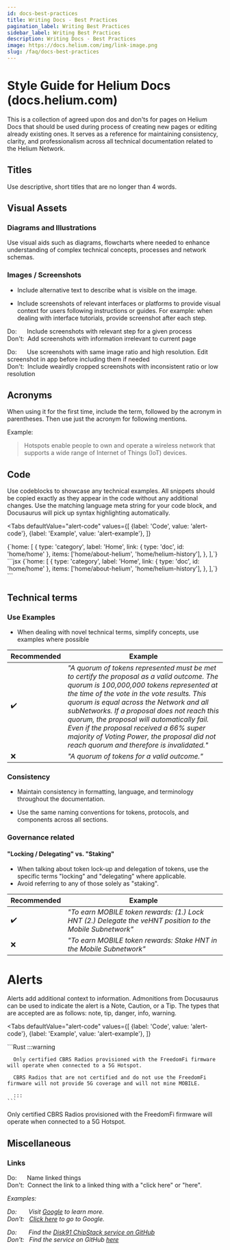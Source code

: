 ```yaml
---
id: docs-best-practices
title: Writing Docs - Best Practices
pagination_label: Writing Best Practices
sidebar_label: Writing Best Practices
description: Writing Docs - Best Practices
image: https://docs.helium.com/img/link-image.png
slug: /faq/docs-best-practices
---
```



# Style Guide for Helium Docs (docs.helium.com)

This is a collection of agreed upon dos and don'ts for pages on Helium Docs that should be used
during process of creating new pages or editing already existing ones. It serves as a reference for
maintaining consistency, clarity, and professionalism across all technical documentation related to
the Helium Network.

## Titles

Use descriptive, short titles that are no longer than 4 words. 

## Visual Assets

### Diagrams and Illustrations

Use visual aids such as diagrams, flowcharts where needed to enhance understanding of complex
technical concepts, processes and network schemas.

### Images / Screenshots

- Include alternative text to describe what is visible on the image.

- Include screenshots of relevant interfaces or platforms to provide visual context for users
following instructions or guides. For example: when dealing with interface tutorials, provide
screenshot after each step.

Do: &nbsp;&nbsp;&nbsp;&nbsp;&nbsp;Include screenshots with relevant step for a given process  
Don't: &nbsp;Add screenshots with information irrelevant to current page

Do: &nbsp;&nbsp;&nbsp;&nbsp;&nbsp;Use screenshots with same image ratio and high resolution.
Edit screenshot in app before including them if needed  
Don't: &nbsp;Include weairdly cropped screenshots with inconsistent ratio or low resolution

## Acronyms

When using it for the first time, include the term, followed by the acronym in parentheses. Then
use just the acronym for following mentions.

Example:

> Hotspots enable people to own and operate a wireless network that supports a wide range of Internet
of Things (IoT) devices.

## Code

Use codeblocks to showcase any technical examples. All snippets should be copied exactly as they
appear in the code without any additional changes. Use the matching language meta string for your
code block, and Docusaurus will pick up syntax highlighting automatically.

<Tabs
  defaultValue="alert-code"
  values={[
    {label: 'Code', value: 'alert-code'},
    {label: 'Example', value: 'alert-example'},
  ]}
>
  <TabItem value="alert-code" label="Code">
    <CodeBlock
        language="jsx"
        title="/sidebarDocs.js"
        >
          {`home: [
    {
      type: 'category',
      label: 'Home',
      link: { type: 'doc', id: 'home/home' },
      items: ['home/about-helium', 'home/helium-history'],
    },
  ],`}
</CodeBlock>
  </TabItem>
  <TabItem value="alert-example" label="Example">
  <div>
    ```jsx
    <CodeBlock
        language="jsx"
        title="/sidebarDocs.js"
        >
          {`home: [
            {
              type: 'category',
              label: 'Home',
              link: { type: 'doc', id: 'home/home' },
              items: ['home/about-helium', 'home/helium-history'],
            },
          ],`}
        </CodeBlock>
        ```
      </div>
  </TabItem>
</Tabs>

## Technical terms

### Use Examples

- When dealing with novel technical terms, simplify concepts, use examples where possible

| Recommended | Example                                                                                                   |
| ----------- | --------------------------------------------------------------------------------------------------------- |
| ✔️          | _"A quorum of tokens represented must be met to certify the proposal as a valid outcome. The quorum is 100,000,000 tokens represented at the time of the vote in the vote results. This quorum is equal across the Network and all subNetworks. If a proposal does not reach this quorum, the proposal will automatically fail. Even if the proposal received a 66% super majority of Voting Power, the proposal did not reach quorum and therefore is invalidated."_ |
| ❌          | _"A quorum of tokens for a valid outcome."_                                      |

### Consistency

- Maintain consistency in formatting, language, and terminology throughout the documentation.

- Use the same naming conventions for tokens, protocols, and components across all sections.

### Governance related

#### "Locking / Delegating" vs. "Staking"

- When talking about token lock-up and delegation of tokens, use the specific terms "locking" and
  "delegating" where applicable.
- Avoid referring to any of those solely as "staking".

| Recommended | Example                                                                                                   |
| ----------- | --------------------------------------------------------------------------------------------------------- |
| ✔️          | _"To earn MOBILE token rewards: (1.) Lock HNT (2.) Delegate the veHNT position to the Mobile Subnetwork"_ |
| ❌          | _"To earn MOBILE token rewards: Stake HNT in the Mobile Subnetwork"_                                      |

# Alerts

Alerts add additional context to information. Admonitions from Docusaurus can be used to indicate
the alert is a Note, Caution, or a Tip. The types that are accepted are as follows: note, tip,
danger, info, warning.

<Tabs
  defaultValue="alert-code"
  values={[
    {label: 'Code', value: 'alert-code'},
    {label: 'Example', value: 'alert-example'},
  ]}
>
  <TabItem value="alert-code" label="Code">
    ```Rust
      :::warning

      Only certified CBRS Radios provisioned with the FreedomFi firmware will operate when connected to a 5G Hotspot.

      CBRS Radios that are not certified and do not use the FreedomFi firmware will not provide 5G coverage and will not mine MOBILE.

      :::
    ```
  </TabItem>
  <TabItem value="alert-example" label="Example">
  <div>
    <Admonition type="warning">
        <p>
          Only certified CBRS Radios provisioned with the FreedomFi firmware will operate when connected to a 5G Hotspot.
        </p>
      </Admonition>
      </div>
  </TabItem>
</Tabs>

## Miscellaneous

### Links

Do: &nbsp;&nbsp;&nbsp;&nbsp;&nbsp;Name linked things  
Don't: &nbsp;Connect the link to a linked thing with a "click here" or "here".  

_Examples:_  

_Do: &nbsp;&nbsp;&nbsp;&nbsp;&nbsp; Visit [Google](www.google.com) to learn more._  
_Don't: &nbsp; [Click here](www.google.com) to go to Google._

_Do: &nbsp;&nbsp;&nbsp;&nbsp;&nbsp; Find the
[Disk91 ChipStack service on GitHub](https://github.com/disk91/helium-chirpstack-community)_  
_Don't: &nbsp; Find the service on GitHub
[here](https://github.com/disk91/helium-chirpstack-community)_

